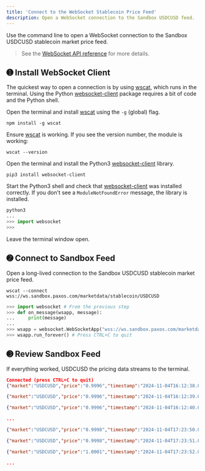 ```yaml
---
title: 'Connect to the WebSocket Stablecoin Price Feed'
description: Open a WebSocket connection to the Sandbox USDCUSD feed.
---
```



Use the command line to open a WebSocket connection to the Sandbox USDCUSD stablecoin market price feed.

> See the [WebSocket API reference](/api-reference/websockets/overview) for more details.

## ➊ Install WebSocket Client

The quickest way to open a connection is by using [wscat](https://github.com/websockets/wscat), which runs in the terminal.
Using the Python [websocket-client](https://pypi.org/project/websocket-client) package requires a bit of code and the Python shell. 

<Tabs>
<Tab title="SHELL">

Open the terminal and install [wscat](https://github.com/websockets/wscat) using the `-g` (global) flag.

```shell
npm install -g wscat
```

Ensure [wscat](https://github.com/websockets/wscat) is working. If you see the version number, the module is working:

```shell
wscat --version
```

</Tab>
<Tab title="PYTHON">

Open the terminal and install the Python3 [websocket-client](https://pypi.org/project/websocket-client) library.

```shell
pip3 install websocket-client
```

Start the Python3 shell and check that [websocket-client](https://pypi.org/project/websocket-client) was installed correctly.
If you don't see a `ModuleNotFoundError` message, the library is installed.

```py
python3
...
>>> import websocket
>>> 
```

</Tab>
</Tabs>

Leave the terminal window open.

## ➋ Connect to Sandbox Feed

Open a long-lived connection to the Sandbox USDCUSD stablecoin market price feed.

<Tabs>
<Tab title="SHELL">

```shell
wscat --connect wss://ws.sandbox.paxos.com/marketdata/stablecoin/USDCUSD
```

</Tab>
<Tab title="PYTHON">

```py
>>> import websocket # From the previous step
>>> def on_message(wsapp, message):
...     print(message)
...
>>> wsapp = websocket.WebSocketApp("wss://ws.sandbox.paxos.com/marketdata/stablecoin/USDCUSD", on_message=on_message)
>>> wsapp.run_forever() # Press CTRL+C to quit
```

</Tab>
</Tabs>

## ➌ Review Sandbox Feed

If everything worked, USDCUSD the pricing data streams to the terminal.

<Tabs>
<Tab title="SHELL">

```json title="Sandbox USDCUSD stablecoin market price feed (wscat)"
Connected (press CTRL+C to quit)
{"market":"USDCUSD","price":"0.9996","timestamp":"2024-11-04T16:12:38.053038191Z"}

{"market":"USDCUSD","price":"0.9996","timestamp":"2024-11-04T16:12:39.080704227Z"}

{"market":"USDCUSD","price":"0.9996","timestamp":"2024-11-04T16:12:40.044403631Z"}

...
```

</Tab>
<Tab title="PYTHON">

```json title="Sandbox USDCUSD stablecoin market price feed (websocket-client)"
{"market":"USDCUSD","price":"0.9998","timestamp":"2024-11-04T17:23:50.050471826Z"}

{"market":"USDCUSD","price":"0.9998","timestamp":"2024-11-04T17:23:51.064565343Z"}

{"market":"USDCUSD","price":"1.0001","timestamp":"2024-11-04T17:23:52.05566422Z"}

...
```

</Tab>
</Tabs>

  
